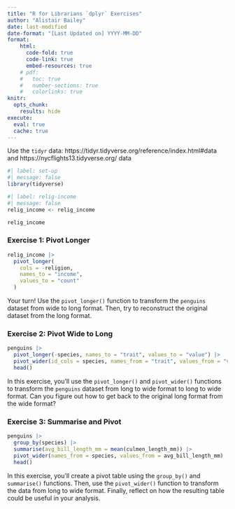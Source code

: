 ```yaml
---
title: "R for Librarians `dplyr` Exercises"
author: "Alistair Bailey"
date: last-modified
date-format: "[Last Updated on] YYYY-MM-DD"
format: 
    html:
      code-fold: true
      code-link: true
      embed-resources: true
    # pdf:
    #   toc: true
    #   number-sections: true
    #   colorlinks: true
knitr:
  opts_chunk:
    results: hide
execute: 
  eval: true
  cache: true
---
```


Use the `tidyr` data: https://tidyr.tidyverse.org/reference/index.html#data and
https://nycflights13.tidyverse.org/ data

```r
#| label: set-up
#| message: false
library(tidyverse)
```

```r
#| label: relig-income
#| message: false
relig_income <- relig_income

relig_income
```


### Exercise 1: Pivot Longer

```r
relig_income |> 
  pivot_longer(
    cols = -religion, 
    names_to = "income", 
    values_to = "count"
  )
```

Your turn! Use the `pivot_longer()` function to transform the `penguins` dataset from wide to long format. Then, try to reconstruct the original dataset from the long format.

### Exercise 2: Pivot Wide to Long

```r
penguins |>
  pivot_longer(-species, names_to = "trait", values_to = "value") |>
  pivot_wider(id_cols = species, names_from = "trait", values_from = "value") |>
  head()
```

In this exercise, you'll use the `pivot_longer()` and `pivot_wider()` functions to transform the `penguins` dataset from long to wide format to long to wide format. Can you figure out how to get back to the original long format from the wide format?

### Exercise 3: Summarise and Pivot

```r
penguins |>
  group_by(species) |>
  summarise(avg_bill_length_mm = mean(culmen_length_mm)) |>
  pivot_wider(names_from = species, values_from = avg_bill_length_mm) |>
  head()
```

In this exercise, you'll create a pivot table using the `group_by()` and `summarise()` functions. Then, use the `pivot_wider()` function to transform the data from long to wide format. Finally, reflect on how the resulting table could be useful in your analysis.
